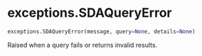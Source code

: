 # exceptions.SDAQueryError { #soildb.exceptions.SDAQueryError }

```python
exceptions.SDAQueryError(message, query=None, details=None)
```

Raised when a query fails or returns invalid results.